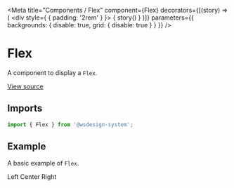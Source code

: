 
<Meta
  title="Components / Flex"
  component={Flex}
  decorators={[(story) => (
    <div style={ { padding: '2rem' } }>
      { story() }
    </div>
  )]}
  parameters={{ backgrounds: { disable: true, grid: { disable: true } } }}
/>

# Flex

A component to display a `Flex`.

[View source](https://github.com/actarian/wsdesign-system/tree/main/@components/card)

## Imports

```js
import { Flex } from '@wsdesign-system';
```

<!--
## Props

<ArgsTable of={FlexProps} />
-->

## Example

A basic example of `Flex`.

<Canvas>
  <Story name="Flex">
    <Flex.Row justifyContent="space-between">
      <Flex>Left</Flex>
      <Flex>Center</Flex>
      <Flex>Right</Flex>
    </Flex.Row>
  </Story>
</Canvas>
